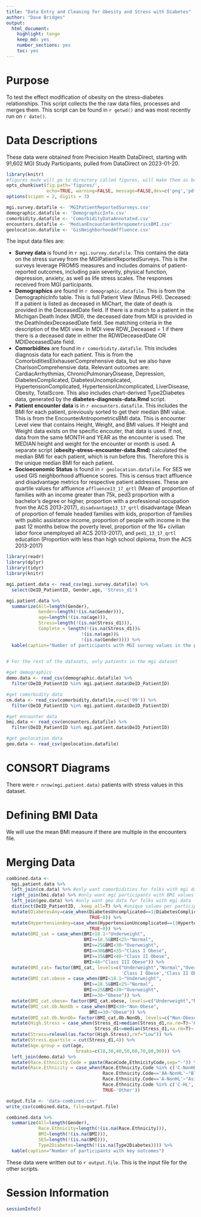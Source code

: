 ```yaml
---
title: "Data Entry and Cleaning for Obesity and Stress with Diabetes"
author: "Dave Bridges"
output:
  html_document:
    highlight: tango
    keep_md: yes
    number_sections: yes
    toc: yes
---
```


# Purpose

To test the effect modification of obesity on the stress-diabetes relationships. This script collects the the raw data files, processes and merges them. This script can be found in `r getwd()` and was most recently run on `r date()`.

# Data Descriptions

These data were obtained from Precision Health DataDirect, starting with 91,602 MGI Study Participants, pulled from DataDirect on 2023-01-20.

```r
library(knitr)
#figures made will go to directory called figures, will make them as both png and pdf files 
opts_chunk$set(fig.path='figures/',
               echo=TRUE, warning=FALSE, message=FALSE,dev=c('png','pdf'))
options(scipen = 2, digits = 3)

mgi.survey.datafile <- 'MGIPatientReportedSurveys.csv'
demographic.datafile <- 'DemographicInfo.csv'
comorbidity.datafile <- 'ComorbidityDataAnnotated.csv'
encounters.datafile <- 'MedianEncounterAnthropometricsBMI.csv'
geolocation.datafile <- 'GisNeighborhoodAffluence.csv'
```

The input data files are:

-   **Survey data** is found in `r mgi.survey.datafile`. This contains the data on the stress survey from the MGIPatientReportedSurveys. This is the surveys leverage PROMIS measures and includes domains of patient-reported outcomes, including pain severity, physical function, depression, anxiety, as well as life stress scales. The responses received from MGI participants.
-   **Demographics** are found in `r demographic.datafile`. This is from the DemographicInfo table. This is full Patient View (Minus PHI). Deceased: If a patient is listed as deceased in MiChart, the date of death is provided in the DeceasedDate field. If there is a match to a patient in the Michigan Death Index (MDI), the deceased date from MDI is provided in the DeathIndexDeceasedDate field. See matching criteria in the description of the MDI view. In MDI view RDW_Deceased = 1 if there there is a deceased date in either the RDWDeceasedDate OR MDIDeceasedDate field.\
-   **Comorbidites** are found in `r comorbidity.datafile`. This includes diagnosis data for each patient. This is from the ComorbiditiesElixhauserComprehensive data, but we also have CharlsonComprehensive data. Relevant outcomes are: CardiacArrhythmias, ChronicPulmonaryDisease, Depression, DiabetesComplicated, DiabetesUncomplicated, HypertensionComplicated, HypertensionUncomplicated, LiverDisease, Obesity, TotalScore.  This also includes chart-derived Type2Diabetes data, generated by the **diabetes-diagnosis-data.Rmd** script.
-   **Patient encounter data** is in `r encounters.datafile`. This includes the BMI for each patient, previously sorted to get their median BMI value. This is from the EncounterAntropometricsBMI data. This is encounter Level view that contains Height, Weight, and BMI values. If Height and Weight data exists on the specific encouter, that data is used. If not, data from the same MONTH and YEAR as the encounter is used. The MEDIAN height and weight for the encounter or month is used. A separate script (**obesity-stress-encounter-data.Rmd**) calculated the median BMI for each patient, which is run before this. Therefore this is the unique median BMI for each patient.
-   **Socioeconomic Status** is found in `r geolocation.datafile`. For SES we used GIS neighborhood affluence scores. This is census tract affluence and disadvantage metrics for respective patient addresses. These are quartile values for affluence `affluence13_17_qrtl` (Mean of proportion of families with an income greater than 75k, ped3 proportion with a bachelor's degree or higher, proportion with a professional occupation from the ACS 2013-2017), `disadvantage13_17_qrtl` disadvantage (Mean of proportion of female headed families with kids, proportion of families with public assistance income, proportion of people with income in the past 12 months below the poverty level, proportion of the 16+ civilian labor force unemployed all ACS 2013-2017), and `ped1_13_17_qrtl` education (Proportion with less than high school diploma, from the ACS 2013-2017)

```r
library(readr)
library(dplyr)
library(tidyr)
library(knitr)

mgi.patient.data <- read_csv(mgi.survey.datafile) %>%
  select(DeID_PatientID, Gender,age, 'Stress_d1') 

mgi.patient.data %>%
  summarize(All=length(Gender),
            Gender=length(!(is.na(Gender))),
            age=length(!(is.na(age))),
            Stress=length(!(is.na(Stress_d1))),
            Complete = length(!(is.na(Stress_d1))&
                            !(is.na(age))&
                            !(is.na(Gender)))) %>%
  kable(caption="Number of participants with MGI survey values in the patient dataset")
  

# For the rest of the datasets, only patients in the mgi dataset

#get demographics
demo.data <- read_csv(demographic.datafile) %>%
  filter(DeID_PatientID %in% mgi.patient.data$DeID_PatientID)

#get comorbidity data
cm.data <- read_csv(comorbidity.datafile,na=c('99')) %>%
  filter(DeID_PatientID %in% mgi.patient.data$DeID_PatientID)

#get encounter data
bmi.data <- read_csv(encounters.datafile) %>%
  filter(DeID_PatientID %in% mgi.patient.data$DeID_PatientID) 

#get geolocation data
geo.data <- read_csv(geolocation.datafile) 
```

# CONSORT Diagrams

There were `r nrow(mgi.patient.data)` patients with stress values in this dataset.

# Defining BMI Data

We will use the mean BMI measure if there are multiple in the encounters file.

# Merging Data

```r
combined.data <- 
  mgi.patient.data %>%
  left_join(cm.data) %>% #only want comorbidities for folks with mgi data
  right_join(bmi.data) %>% #only want mgi participants with BMI values
  left_join(geo.data) %>% #only want geo data for folks with mgi data
  distinct(DeID_PatientID, .keep_all=T) %>% #unique values per participant
  mutate(DiabetesAny=case_when(DiabetesUncomplicated==1|DiabetesComplicated==1~1,
                               TRUE~0)) %>%
  mutate(HypertensionAny=case_when(HypertensionUncomplicated==1|HypertensionComplicated==1~1,
                               TRUE~0)) %>%
  mutate(BMI_cat = case_when(BMI<18.1~"Underweight",
                             BMI>=18.5&BMI<25~"Normal",
                             BMI>=25&BMI<30~"Overweight",
                             BMI>=30&BMI<35~"Class I Obese",
                             BMI>=35&BMI<40~"Class II Obese",
                             BMI>40~"Class III Obese")) %>%
  mutate(BMI_cat= factor(BMI_cat, levels=c("Underweight","Normal","Overweight",
                                           'Class I Obese','Class II Obese','Class III Obese'))) %>%
  mutate(BMI_cat.obese = case_when(BMI<18.1~"Underweight",
                             BMI>=18.5&BMI<25~"Normal",
                             BMI>=25&BMI<30~"Overweight",
                             BMI>=30~"Obese")) %>%
  mutate(BMI_cat.obese= factor(BMI_cat.obese, levels=c("Underweight","Normal","Overweight",'Obese'))) %>%
  mutate(BMI_cat.Ob.NonOb = case_when(BMI<30~"Non-Obese",
                               BMI>=30~"Obese")) %>%
  mutate(BMI_cat.Ob.NonOb= factor(BMI_cat.Ob.NonOb, levels=c("Non-Obese",'Obese'))) %>%
  mutate(High.Stress = case_when(Stress_d1>median(Stress_d1,na.rm=T)~'High',
                                 Stress_d1<=median(Stress_d1,na.rm=T)~'Low')) %>%
  mutate(Stress=relevel(as.factor(High.Stress),ref="Low")) %>%
  mutate(Stress.quartile = cut(Stress_d1,4)) %>%
  mutate(Age.group = cut(age,
                          breaks=c(18,30,40,50,60,70,80,90))) %>%
  left_join(demo.data) %>%
  mutate(Race.Ethnicity.Code = paste(RaceCode,EthnicityCode,sep="-")) %>%
  mutate(Race.Ethnicity = case_when(Race.Ethnicity.Code %in% c('C-NonHL','C-U')~"White",
                                    Race.Ethnicity.Code=='AA-NonHL'~"Black",
                                    Race.Ethnicity.Code=='A-NonHL'~"Asian",
                                    Race.Ethnicity.Code %in% c('C-HL','O-HL')~"Hispanic/Latino",
                                    TRUE~'Other'))

output.file <- 'data-combined.csv'
write_csv(combined.data, file=output.file)

combined.data %>%
  summarize(All=length(Gender),
            Race.Ethnicity=length(!(is.na(Race.Ethnicity))),
            BMI=length(!(is.na(BMI))),
            SES=length(!(is.na(BMI))),
            Type2Diabetes=length(!(is.na(Type2Diabetes)))) %>%
  kable(caption="Number of participants with key outcomes")
```

These data were written out to `r output.file`. This is the input file for the other scripts.

# Session Information

```r
sessionInfo()
```
